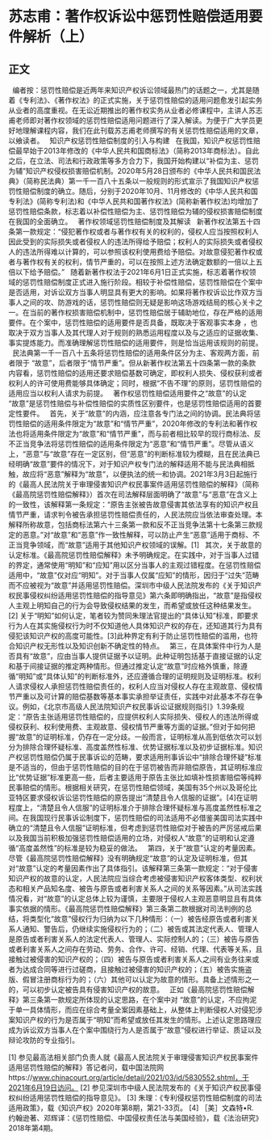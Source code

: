 # 苏志甫：著作权诉讼中惩罚性赔偿适用要件解析（上）
## 正文
 
编者按：惩罚性赔偿是近两年来知识产权诉讼领域最热门的话题之一，尤其是随着《专利法》、《著作权法》的正式实施，关于惩罚性赔偿的适用问题愈发引起实务从业者的高度重视。在无讼近期推出的著作权实务从业者必修课程中，主讲人苏志甫老师即对著作权领域的惩罚性赔偿适用问题进行了深入解读。为便于广大学员更好地理解课程内容，我们在此刊载苏志甫老师撰写的有关惩罚性赔偿适用的文章，以飨读者。
 
知识产权惩罚性赔偿制度的引入与构建
 
在我国，知识产权惩罚性赔偿最早始于2013年修改的《中华人民共和国商标法》（简称2013年商标法）。自此之后，在立法、司法和行政政策等多方合力下，我国开始构建以“补偿为主、惩罚为辅”知识产权侵权损害赔偿机制。2020年5月28日颁布的《中华人民共和国民法典》（简称民法典）第一千一百八十五条以一般规则的形式宣示了我国知识产权惩罚性赔偿制度的确立。随后，分别于2020年10月、11月修改的《中华人民共和国专利法》(简称专利法)和《中华人民共和国著作权法》(简称新著作权法)均增加了惩罚性赔偿条款，标志着以补偿性赔偿为主、惩罚性赔偿为辅的侵权损害赔偿制度在我国的全面确立。
 
著作权领域惩罚性赔偿制度及其解读
 
新著作权法第五十四条第一款规定：“侵犯著作权或者与著作权有关的权利的，侵权人应当按照权利人因此受到的实际损失或者侵权人的违法所得给予赔偿；权利人的实际损失或者侵权人的违法所得难以计算的，可以参照该权利使用费给予赔偿。对故意侵犯著作权或者与著作权有关的权利，情节严重的，可以在按照上述方法确定数额的一倍以上五倍以下给予赔偿。”
 
随着新著作权法于2021年6月1日正式实施，标志着著作权领域的惩罚性赔偿制度正式进入施行阶段。相较于补偿性赔偿，惩罚性赔偿在个案中是否适用，对诉讼双方当事人明显具有更大的影响。如果将著作权诉讼比作双方当事人之间的攻、防游戏的话，惩罚性赔偿则无疑是影响这场游戏结局的核心关卡之一。在当前的著作权损害赔偿机制中，惩罚性赔偿居于辅助地位，存在严格的适用要件。在个案中，惩罚性赔偿的适用要件是否具备，既取决于客观事实本身 ，也取决于双方当事人及其代理人对于规则的熟悉运用程度以及与之适应的证据收集、事实提炼能力。而准确理解惩罚性赔偿的适用要件，则是恰当运用该规则的前提。
 
民法典第一千一百八十五条将惩罚性赔偿的适用条件区分为主、客观两方面，前者限于 “故意”，后者限于“情节严重”。但从新著作权法第五十四条第一款的条款内容看，惩罚性赔偿的适用还要求赔偿基数可确定，即权利人损失、侵权获利或者权利人的许可使用费能够具体确定；同时，根据“不告不理”的原则，惩罚性赔偿的适用应当以权利人请求为前提。
 
著作权惩罚性赔偿适用要件之“故意”的认定
 
“故意”是惩罚性赔偿与补偿性赔偿的实质性区别要件，也是惩罚性赔偿适用的首要定性要件。
 
首先，关于“故意”的内涵，应注意各专门法之间的协调。民法典将惩罚性赔偿的适用条件限定为“故意”和“情节严重”，2020年修改的专利法和著作权法也将适用条件限定为“故意”和“情节严重”，而与前者相比较早的现行商标法、反不正当竞争法将惩罚性赔偿的适用条件限定为“恶意”和“情节严重”。尽管从语义上，“恶意”与“故意”存在一定区别，但“恶意”的判断标准较为模糊，且在民法典已经明确“故意”要件的情况下，对于知识产权专门法的解释适用不能与民法典相抵触，故应将“恶意”解释为“故意”，以便执法的统一和协调。2021年3月3日起施行的《最高人民法院关于审理侵害知识产权民事案件适用惩罚性赔偿的解释》（简称《最高院惩罚性赔偿解释》）首次在司法解释层面明确了“故意”与“恶意”在含义上的一致性，该解释第一条规定：“原告主张被告故意侵害其依法享有的知识产权且情节严重，请求判令被告承担惩罚性赔偿责任的，人民法院应当依法审查处理。本解释所称故意，包括商标法第六十三条第一款和反不正当竞争法第十七条第三款规定的恶意。”对“故意”和“恶意”作一致性解释，可以防止产生“恶意”适用于商标、不正当竞争领域，而“故意”适用于其他知识产权领域的误解。[1]
 
其次，关于故意的认定标准。《最高院惩罚性赔偿解释》未予明确规定。在实践中，对于当事人过错的界定，通常使用“明知”和“应知”用以区分当事人的主观过错程度。在惩罚性赔偿适用中，“故意”仅对应“明知”。对于当事人仅属“应知”的情形，因归于“过失”范畴而不应被视为“故意”并适用惩罚性赔偿。深圳市中级人民法院发布的《关于知识产权民事侵权纠纷适用惩罚性赔偿的指导意见》第六条即明确指出，“故意”是指侵权人主观上明知自己的行为会导致侵权结果的发生，而希望或放任这种结果发生。[2] 关于“明知”如何认定，笔者较为赞同朱理法官提出的“具体认知”标准，即要求行为人在其实施侵权行为时不仅知道他人具体知识产权的存在，还知道其行为具有侵犯该知识产权的高度可能性。[3]此种界定有利于防止惩罚性赔偿的滥用，也符合知识产权无形性以及知识创新不确定性的特点。
 
第三，在具体案件中行为人是否具有“故意”，应由当事人提供证据予以证明。此种证明包括基于直接证据的认定和基于间接证据的推定两种情形。但通过推定认定“故意”时应格外慎重，除遵循“明知”或“具体认知”的判断标准外，还应遵循合理的证明规则及证明标准。权利人请求侵权人承担惩罚性赔偿责任的，权利人应当对侵权人存在主观故意、侵权情节严重以及可计算的赔偿基数等基本事实承担举证责任，实践中对此基本不存在争议。例如，《北京市高级人民法院知识产权民事诉讼证据规则指引》1.39条规定：“原告主张适用惩罚性赔偿的，应提供权利人实际损失、侵权人的违法所得或侵权获利、权利使用费、主观故意、侵权情节严重等方面的证据。”但对于如何把握“故意”的证明标准，仍存在一定分歧。一般而言，证明标准从高到低依次可以划分为排除合理怀疑标准、高度盖然性标准、优势证据标准以及初步证据标准。知识产权惩罚性赔偿仍属于民事诉讼的范畴，要求适用刑事诉讼中“排除合理怀疑”标准是不适当的，但由于惩罚性赔偿的目的在于惩罚被告而非赔偿原告，其证明标准应比“优势证据”标准更高一些，后者主要适用于原告主张比如填补性损害赔偿等纯粹民事赔偿的情形。根据相关研究，在惩罚性赔偿领域，美国有35个州以及哥伦比亚特区要求侵权诉讼惩罚性赔偿的原告提出“清楚且令人信服的证据”。[4]在证明程度上，“清楚且令人信服”的证明标准介于排除合理怀疑标准与高度盖然性标准之间。在我国现行民事诉讼制度下，惩罚性赔偿的司法适用不必借鉴美国司法实践中确立的“清楚且令人信服”证明标准，但考虑到惩罚性赔偿对于被告的严厉惩戒后果以及我国当前积极加强惩罚性赔偿适用的立场，对侵权人“故意”的证明和认定遵循“高度盖然性”的标准是较为稳妥的做法。
 
第四，关于“故意”认定的考量因素。尽管《最高院惩罚性赔偿解释》没有明确规定“故意”的认定及证明标准，但其对“故意”认定的考量因素作出了具体指引。该解释第三条第一款规定：“对于侵害知识产权的故意的认定，人民法院应当综合考虑被侵害知识产权客体类型、权利状态和相关产品知名度、被告与原告或者利害关系人之间的关系等因素。”从司法实践情况看，对“故意”的认定总体上较为谨慎，主要限于侵权人主观恶意明显且有具体事实依据的情形。《最高院惩罚性赔偿解释》第三条第二款根据对司法判例的总结，将类型化“故意”侵权行为归纳为以下几种情形：（一）被告经原告或者利害关系人通知、警告后，仍继续实施侵权行为的；（二）被告或其法定代表人、管理人是原告或者利害关系人的法定代表人、管理人、实际控制人的；（三）被告与原告或者利害关系人之间存在劳动、劳务、合作、许可、经销、代理、代表等关系，且接触过被侵害的知识产权的；（四）被告与原告或者利害关系人之间有业务往来或者为达成合同等进行过磋商，且接触过被侵害的知识产权的；（五）被告实施盗版、假冒注册商标行为的；（六）其他可以认定为故意的情形。具备上述情形之一的，可以初步认定被告具有侵害知识产权的故意。
 
正如《最高院惩罚性赔偿解释》第三条第一款规定所体现的认定思路，在个案中对 “故意”的认定，不应拘泥于单一具体情形，而应在综合考量全案因素基础上，从整体上判断侵权人对侵犯涉案知识产权的行为是否属于“明知”而希望或放任其发生的情形。上述认定思路理应成为诉讼双方当事人在个案中围绕行为人是否属于“故意”侵权进行举证、质证以及辩论攻防的专业指引。
 

[1] 参见最高法相关部门负责人就《最高人民法院关于审理侵害知识产权民事案件适用惩罚性赔偿的解释》答记者问，载中国法院网https://www.chinacourt.org/article/detail/2021/03/id/5830552.shtml，于2021年6月19日访问。
[2] 参见深圳市中级人民法院发布的《关于知识产权民事侵权纠纷适用惩罚性赔偿的指导意见》。
[3] 朱理：《专利侵权惩罚性赔偿制度的司法适用政策》，载《知识产权》2020年第8期，第21-33页。
[4] ［美］文森特•R. 约翰逊著、邓辉译：《惩罚性赔偿、中国侵权责任法与美国经验》，载《法治研究》2018年第4期。
 
 

